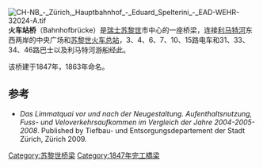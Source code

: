 {{Infobox Bridge
|bridge_name   = 火车站桥 
|image         = Zürich - Central - Bahnhofquai IMG 6152 ShiftN.jpg
|official_name = Bahnhofbrücke 
|crosses       = [[利马特河|利马特河]] 
|locale        = [[瑞士|瑞士]][[苏黎世|苏黎世]]
|id            = 145
|spans         = 4
|complete      = 1847
|coordinates   = {{coord|47|22|37|N|8|32|34|E|region:CH-ZH_type:landmark|display=inline,title}}
}}
[[File:CH-NB_-_Zürich,_Hauptbahnhof_-_Eduard_Spelterini_-_EAD-WEHR-32024-A.tif|thumb]]
'''火车站桥'''（Bahnhofbrücke）是[[瑞士|瑞士]][[苏黎世|苏黎世]]市中心的一座桥梁，连接[[利马特河|利马特河]]东西两岸的中央广场和[[苏黎世火车总站|苏黎世火车总站]]，3、4、6、7、10、15路电车和31、33、34、46路巴士以及利马特河游船经此。

该桥建于1847年，1863年命名。

== 参考 ==
* ''Das Limmatquai vor und nach der Neugestaltung. Aufenthaltsnutzung, Fuss- und Veloverkehrsaufkommen im Vergleich der Jahre 2004-2005-2008''. Published by Tiefbau- und Entsorgungsdepartement der Stadt Zürich, Zürich 2009.
{{reflist}}
[[Category:苏黎世桥梁|Category:苏黎世桥梁]]
[[Category:1847年完工橋梁|Category:1847年完工橋梁]]